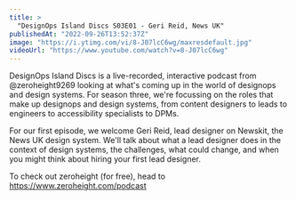 ```yaml
---
title: >
  "DesignOps Island Discs S03E01 - Geri Reid, News UK"
publishedAt: "2022-09-26T13:52:37Z"
image: "https://i.ytimg.com/vi/8-J07lcC6wg/maxresdefault.jpg"
videoUrl: "https://www.youtube.com/watch?v=8-J07lcC6wg"
---
```


DesignOps Island Discs is a live-recorded, interactive podcast from @zeroheight9269 looking at what's coming up in the world of designops and design systems. For season three, we're focussing on the roles that make up designops and design systems, from content designers to leads to engineers to accessibility specialists to DPMs.

For our first episode, we welcome Geri Reid, lead designer on Newskit, the News UK design system. We'll talk about what a lead designer does in the context of design systems, the challenges, what could change, and when you might think about hiring your first lead designer.

To check out zeroheight (for free), head to https://www.zeroheight.com/podcast
